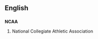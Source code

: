 ==English==
==={{initialism}}===
'''NCAA'''
# {{US}}{{sport}} National Collegiate Athletic Association